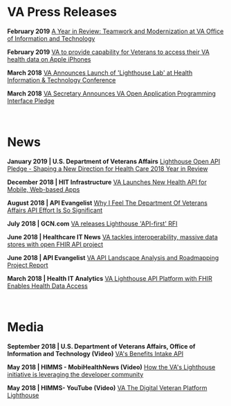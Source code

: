 # VA Press Releases

**February 2019**
[A Year in Review: Teamwork and Modernization at VA Office of Information and Technology](https://www.va.gov/opa/pressrel/pressrelease.cfm?id=4014)

**February 2019**
[VA to provide capability for Veterans to access their VA health data on Apple iPhones](https://www.va.gov/opa/pressrel/pressrelease.cfm?id=5199)

**March 2018**
[VA Announces Launch of 'Lighthouse Lab' at Health Information & Technology Conference](https://www.va.gov/opa/pressrel/pressrelease.cfm?id=4021)

**March 2018**
[VA Secretary Announces VA Open Application Programming Interface Pledge](https://www.va.gov/opa/pressrel/pressrelease.cfm?id=4022)

<br />

# News 

**January 2019 | U.S. Department of Veterans Affairs**
[Lighthouse Open API Pledge - Shaping a New Direction for Health Care 2018 Year in Review](https://www.oit.va.gov/reports/year-in-review/2018/new-capabilities/lighthouse)

**December 2018 | HIT Infrastructure**
[VA Launches New Health API for Mobile, Web-based Apps](https://hitinfrastructure.com/news/va-launches-new-health-api-for-mobile-web-based-apps)

**August 2018 | API Evangelist**
[Why I Feel The Department Of Veterans Affairs API Effort Is So Significant](https://apievangelist.com/2018/08/30/why-i-feel-the-department-of-veterans-affairs-api-effort-is-so-significant/)

**July 2018 | GCN.com**
[VA releases Lighthouse 'API-first' RFI](https://gcn.com/articles/2018/07/30/va-lighthouse-api.aspx) 

**June 2018 | Healthcare IT News**
[VA tackles interoperability, massive data stores with open FHIR API project](https://www.healthcareitnews.com/news/va-tackles-interoperability-massive-data-stores-open-fhir-api-project)

**June 2018 | API Evangelist**
[VA API Landscape Analysis and Roadmapping Project Report](https://apievangelist.com/2018/06/18/va-lighthouse-landscape-analysis-and-roadmapping-project-report/)

**March 2018 | Health IT Analytics**
[VA Lighthouse API Platform with FHIR Enables Health Data Access](https://healthitanalytics.com/news/va-lighthouse-api-platform-with-fhir-enables-health-data-access)

<br />

# Media

**September 2018 | U.S. Department of Veterans Affairs, Office of Information and Technology (Video)**
[VA's Benefits Intake API](https://www.youtube.com/watch?v=at69_Uz05vA)

**May 2018 | HIMMS - MobiHealthNews (Video)**
[How the VA's Lighthouse initiative is leveraging the developer community](https://www.mobihealthnews.com/content/how-vas-lighthouse-initiative-leveraging-developer-community)

**May 2018 | HIMMS- YouTube  (Video)**
[VA The Digital Veteran Platform Lighthouse](https://www.youtube.com/watch?v=tS2zHheRpqw)